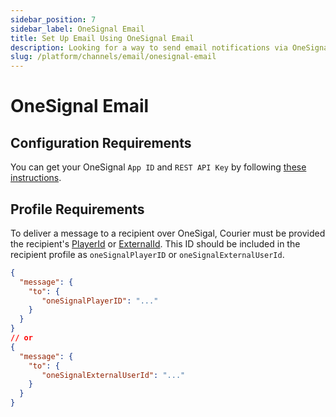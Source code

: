 ```yaml
---
sidebar_position: 7
sidebar_label: OneSignal Email
title: Set Up Email Using OneSignal Email
description: Looking for a way to send email notifications via OneSignal Email? This step-by-step tutorial will show you how to integrate OneSignal Email's API the easy way.
slug: /platform/channels/email/onesignal-email
---
```


# OneSignal Email

## Configuration Requirements

You can get your OneSignal `App ID` and `REST API Key` by following [these instructions](https://documentation.onesignal.com/docs/accounts-and-keys).

## Profile Requirements

To deliver a message to a recipient over OneSigal, Courier must be
provided the recipient's [PlayerId](https://documentation.onesignal.com/docs/users#section-player-id) or [ExternalId](https://documentation.onesignal.com/docs/user-model-migration-guide#user-model). This ID should be included in the recipient profile as `oneSignalPlayerID` or `oneSignalExternalUserId`.

```json title=JSON
{
  "message": {
    "to": {
       "oneSignalPlayerID": "..."
    }
  }
}
// or 
{
  "message": {
    "to": {
       "oneSignalExternalUserId": "..."
    }
  }
}
```
